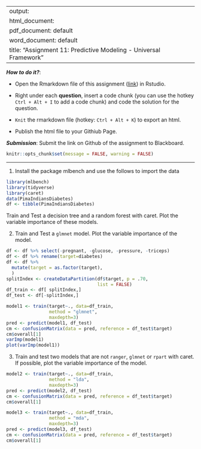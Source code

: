 
---
output: 
  html_document:
  pdf_document: default
  word_document: default
title: "Assignment 11: Predictive Modeling - Universal Framework"
---

***How to do it?***: 

- Open the Rmarkdown file of this assignment ([link](assignment11.Rmd)) in Rstudio. 

- Right under each **question**, insert  a code chunk (you can use the hotkey `Ctrl + Alt + I` to add a code chunk) and code the solution for the question. 

- `Knit` the rmarkdown file (hotkey: `Ctrl + Alt + K`) to export an html.  

-  Publish the html file to your Githiub Page. 

***Submission***: Submit the link on Github of the assignment to Blackboard.

```r
knitr::opts_chunk$set(message = FALSE, warning = FALSE)
```


-------

1. Install the package mlbench and use the follows to import the data

```r
library(mlbench)
library(tidyverse)
library(caret)
data(PimaIndiansDiabetes)
df <- tibble(PimaIndiansDiabetes)
```

Train and Test a decision tree and a random forest with caret. Plot the variable importance of these models. 

2. Train and Test a `glmnet` model. Plot the variable importance of the model. 

```r
df <- df %>% select(-pregnant, -glucose, -pressure, -triceps)
df <- df %>% rename(target=diabetes)
df <- df %>% 
  mutate(target = as.factor(target),
  )
splitIndex <- createDataPartition(df$target, p = .70, 
                                  list = FALSE)
df_train <- df[ splitIndex,]
df_test <- df[-splitIndex,]
```

```r
model1 <- train(target~., data=df_train, 
                method = "glmnet",
                maxdepth=3)
pred <- predict(model1, df_test)
cm <- confusionMatrix(data = pred, reference = df_test$target)
cm$overall[1]
varImp(model1)
plot(varImp(model1))
```

3. Train and test two models that are not `ranger`, `glmnet` or `rpart`  with caret. If possible, plot the variable importance of the model. 

```r
model2 <- train(target~., data=df_train, 
                method = "lda",
                maxdepth=3)
pred <- predict(model2, df_test)
cm <- confusionMatrix(data = pred, reference = df_test$target)
cm$overall[1]
```

```r
model3 <- train(target~., data=df_train, 
                method = "mda",
                maxdepth=3)
pred <- predict(model3, df_test)
cm <- confusionMatrix(data = pred, reference = df_test$target)
cm$overall[1]
```


